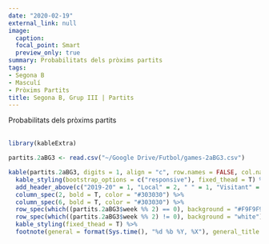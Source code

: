 ```yaml
---
date: "2020-02-19"
external_link: null
image:
  caption: 
  focal_point: Smart
  preview_only: true
summary: Probabilitats dels pròxims partits
tags:
- Segona B
- Masculí
- Pròxims Partits
title: Segona B, Grup III | Partits
---
```

Probabilitats dels pròxims partits
<br>
<br>
```r
library(kableExtra)

partits.2aBG3 <- read.csv("~/Google Drive/Futbol/games-2aBG3.csv")

kable(partits.2aBG3, digits = 1, align = "c", row.names = FALSE, col.names = c("Jornada", "Equip", "Guanyar", "Empatar", "Guanyar", "Equip"))  %>%
  kable_styling(bootstrap_options = c("responsive"), fixed_thead = T) %>%
  add_header_above(c("2019-20" = 1, "Local" = 2, " " = 1, "Visitant" = 2), background = "white") %>%
  column_spec(2, bold = T, color = "#303030") %>%
  column_spec(6, bold = T, color = "#303030") %>%
  row_spec(which((partits.2aBG3$week %% 2) == 0), background = "#F9F9F9") %>%
  row_spec(which((partits.2aBG3$week %% 2) != 0), background = "white") %>%
  kable_styling(fixed_thead = T) %>%
  footnote(general = format(Sys.time(), "%d %b %Y, %X"), general_title = "Actualitzat:", footnote_as_chunk = T)
```
